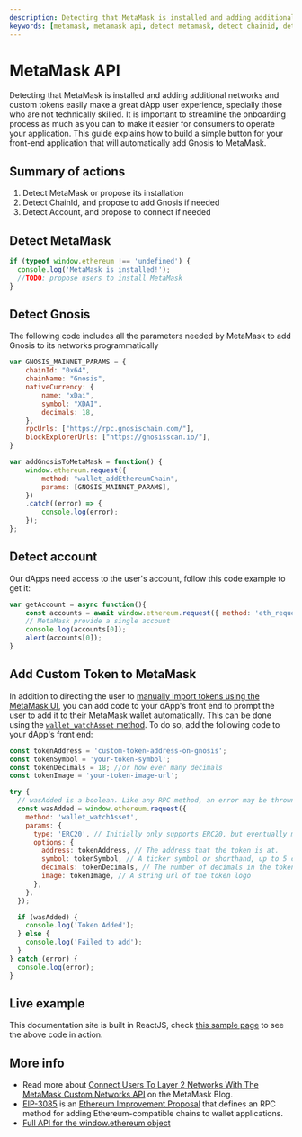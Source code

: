--- 
description: Detecting that MetaMask is installed and adding additional networks and custom tokens easily make a great dApp user experience, specially those who are not technically skilled. It is important to streamline the onboarding process as much as you can to make it easier for consumers to operate your application. This guide explains how to build a simple button for your front-end application that will automatically add Gnosis to MetaMask.
keywords: [metamask, metamask api, detect metamask, detect chainid, detect account]
---

# MetaMask API

Detecting that MetaMask is installed and adding additional networks and custom tokens easily make a great dApp user experience, specially those who are not technically skilled. It is important to streamline the onboarding process as much as you can to make it easier for consumers to operate your application. This guide explains how to build a simple button for your front-end application that will automatically add Gnosis to MetaMask.

## Summary of actions

1. Detect MetaMask or propose its installation
2. Detect ChainId, and propose to add Gnosis if needed
3. Detect Account, and propose to connect if needed

## Detect MetaMask

```js showLineNumbers
if (typeof window.ethereum !== 'undefined') {
  console.log('MetaMask is installed!');
  //TODO: propose users to install MetaMask
}
```

## Detect Gnosis

The following code includes all the parameters needed by MetaMask to add Gnosis to its networks programmatically

```js showLineNumbers
var GNOSIS_MAINNET_PARAMS = {
    chainId: "0x64",
    chainName: "Gnosis",
    nativeCurrency: {
        name: "xDai",
        symbol: "XDAI",
        decimals: 18,
    },
    rpcUrls: ["https://rpc.gnosischain.com/"],
    blockExplorerUrls: ["https://gnosisscan.io/"],
}

var addGnosisToMetaMask = function() {
    window.ethereum.request({
        method: "wallet_addEthereumChain",
        params: [GNOSIS_MAINNET_PARAMS],
    })
    .catch((error) => {
        console.log(error);
    });
};
```

## Detect account

Our dApps need access to the user's account, follow this code example to get it:

```js showLineNumbers
var getAccount = async function(){
    const accounts = await window.ethereum.request({ method: 'eth_requestAccounts' });
    // MetaMask provide a single account
    console.log(accounts[0]);
    alert(accounts[0]);
}
```
## Add Custom Token to MetaMask
In addition to directing the user to [manually import tokens using the MetaMask UI](https://metamask.zendesk.com/hc/en-us/articles/360015489031-How-to-add-unlisted-tokens-custom-tokens-in-MetaMask#h_01FWH492CHY60HWPC28RW0872H),
you can add code to your dApp's front end to prompt the user to add it to their MetaMask wallet automatically. This can be done using the [`wallet_watchAsset` method](https://docs.metamask.io/guide/rpc-api.html#wallet-watchasset). To do so, add the following code to your dApp's front end:
```javascript showLineNumbers
const tokenAddress = 'custom-token-address-on-gnosis';
const tokenSymbol = 'your-token-symbol';
const tokenDecimals = 18; //or how ever many decimals
const tokenImage = 'your-token-image-url';

try {
  // wasAdded is a boolean. Like any RPC method, an error may be thrown.
  const wasAdded = window.ethereum.request({
    method: 'wallet_watchAsset',
    params: {
      type: 'ERC20', // Initially only supports ERC20, but eventually more!
      options: {
        address: tokenAddress, // The address that the token is at.
        symbol: tokenSymbol, // A ticker symbol or shorthand, up to 5 chars.
        decimals: tokenDecimals, // The number of decimals in the token
        image: tokenImage, // A string url of the token logo
      },
    },
  });

  if (wasAdded) {
    console.log('Token Added');
  } else {
    console.log('Failed to add');
  }
} catch (error) {
  console.log(error);
}
```

## Live example

This documentation site is built in ReactJS, check [this sample page](/live-samples/metamask-add-button) to see the above code in action.


## More info

- Read more about [Connect Users To Layer 2 Networks With The MetaMask Custom Networks API](https://consensys.net/blog/metamask/connect-users-to-layer-2-networks-with-the-metamask-custom-networks-api/) on the MetaMask Blog.
- [EIP-3085](https://eips.ethereum.org/EIPS/eip-3085) is an [Ethereum Improvement Proposal](https://eips.ethereum.org/) that defines an RPC method for adding Ethereum-compatible chains to wallet applications.
- [Full API for the window.ethereum object](https://docs.metamask.io/guide/ethereum-provider.html#table-of-contents)

